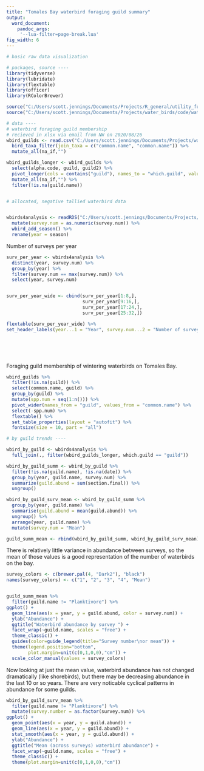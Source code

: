 ```yaml
---
title: "Tomales Bay waterbird foraging guild summary"
output:
  word_document:
    pandoc_args:
     '--lua-filter=page-break.lua'
fig_width: 6
---
```


```r



# basic raw data visualization

# packages, source ----
library(tidyverse)
library(lubridate)
library(flextable)
library(officer)
library(RColorBrewer)

source("C:/Users/scott.jennings/Documents/Projects/R_general/utility_functions/bird_utility_functions.r")
source("C:/Users/scott.jennings/Documents/Projects/water_birds/code/waterbird_utility_functions.r")
```

```r
# data ----
# waterbird foraging guild membership
# recieved in xlsx via email from NW on 2020/08/26
wbird_guilds <- read.csv("C:/Users/scott.jennings/Documents/Projects/water_birds/waterbird_trends_2020/data_files/Foraging guild table.csv") %>% 
  bird_taxa_filter(join_taxa = c("common.name", "common.name")) %>% 
  mutate_all(na_if,"") 

wbird_guilds_longer <- wbird_guilds %>% 
  select(alpha.code, guild, guild2) %>% 
  pivot_longer(cols = contains("guild"), names_to = "which.guild", values_to = "guild.name") %>% 
  mutate_all(na_if,"") %>% 
  filter(!is.na(guild.name))


# allocated, negative tallied waterbird data


wbirds4analysis <- readRDS("C:/Users/scott.jennings/Documents/Projects/water_birds/data_files/working_rds/wbirds4analysis") %>% 
  mutate(survey.num = as.numeric(survey.num)) %>% 
  wbird_add_season() %>% 
  rename(year = season)

```


Number of surveys per year

```r
surv_per_year <- wbirds4analysis %>% 
  distinct(year, survey.num) %>% 
  group_by(year) %>% 
  filter(survey.num == max(survey.num)) %>% 
  select(year, survey.num)


surv_per_year_wide <- cbind(surv_per_year[1:8,],
                            surv_per_year[9:16,],
                            surv_per_year[17:24,],
                            surv_per_year[25:32,])

flextable(surv_per_year_wide) %>% 
set_header_labels(year...1 = "Year", survey.num...2 = "Number of surveys", year...3 = "Year", survey.num...4 = "Number of surveys", year...5 = "Year", survey.num...6 = "Number of surveys", year...7 = "Year", survey.num...8 = "Number of surveys")

```

<br>
<br>
<br>

Foraging guild membership of wintering waterbirds on Tomales Bay.

```r
wbird_guilds %>% 
  filter(!is.na(guild)) %>% 
  select(common.name, guild) %>% 
  group_by(guild) %>% 
  mutate(spp.num = seq(1:n())) %>% 
  pivot_wider(names_from = "guild", values_from = "common.name") %>%
  select(-spp.num) %>% 
  flextable() %>% 
  set_table_properties(layout = "autofit") %>% 
  fontsize(size = 10, part = "all")
```




```r

# by guild trends ----

wbird_by_guild <- wbirds4analysis %>% 
  full_join(., filter(wbird_guilds_longer, which.guild == "guild"))

wbird_by_guild_summ <- wbird_by_guild %>% 
  filter(!is.na(guild.name), !is.na(date)) %>% 
  group_by(year, guild.name, survey.num) %>% 
  summarize(guild.abund = sum(section.final)) %>% 
  ungroup()

wbird_by_guild_surv_mean <- wbird_by_guild_summ %>% 
  group_by(year, guild.name) %>% 
  summarise(guild.abund = mean(guild.abund)) %>% 
  ungroup() %>% 
  arrange(year, guild.name) %>% 
  mutate(survey.num = "Mean")

guild_summ_mean <- rbind(wbird_by_guild_summ, wbird_by_guild_surv_mean)


```


\newpage

There is relatively little variance in abundance between surveys, so the mean of those values is a good representation of the number of waterbirds on the bay.

```r

survey_colors <- c(brewer.pal(4, "Dark2"), "black")
names(survey_colors) <- c("1", "2", "3", "4", "Mean")


guild_summ_mean %>% 
  filter(guild.name != "Planktivore") %>% 
ggplot() +
  geom_line(aes(x = year, y = guild.abund, color = survey.num)) +
  ylab("Abundance") +
  ggtitle("Waterbird abundance by survey ") +
  facet_wrap(~guild.name, scales = "free") +
  theme_classic() +
  guides(color=guide_legend(title="Survey number\nor mean")) +
  theme(legend.position="bottom",
        plot.margin=unit(c(0,1,0,0),"cm")) +
  scale_color_manual(values = survey_colors)

```
      

\newpage


Now looking at just the mean value, waterbird abundance has not changed dramatically (like shorebirds), but there may be decreasing abundance in the last 10 or so years. There are very noticable cyclical patterns in abundance for some guilds.
```r
  
wbird_by_guild_surv_mean %>% 
  filter(guild.name != "Planktivore") %>% 
  mutate(survey.number = as.factor(survey.num)) %>% 
ggplot() +
  geom_point(aes(x = year, y = guild.abund)) +
  geom_line(aes(x = year, y = guild.abund)) +
  stat_smooth(aes(x = year, y = guild.abund)) +
  ylab("Abundance") +
  ggtitle("Mean (across surveys) waterbird abundance") +
  facet_wrap(~guild.name, scales = "free") +
  theme_classic() +
  theme(plot.margin=unit(c(0,1,0,0),"cm"))




```

